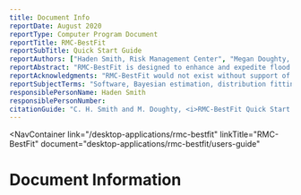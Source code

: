 ```yaml
---
title: Document Info
reportDate: August 2020
reportType: Computer Program Document
reportTitle: RMC-BestFit
reportSubTitle: Quick Start Guide
reportAuthors: ["Haden Smith, Risk Management Center", "Megan Doughty, Risk Management Center"]
reportAbstract: "RMC-BestFit is designed to enhance and expedite flood hazard assessments within the Flood Risk Management, Planning, and Dam and Levee Safety communities of practice. RMC-BestFit is a menu-driven software package, which performs distribution fitting and Bayesian estimation from a choice of thirteen probability distributions. The software features a fully integrated modeling platform, including a modern graphical user interface, data entry capabilities, distribution fitting analysis, Bayesian estimation analysis, and report quality charts."
reportAcknowledgments: "RMC-BestFit would not exist without support of RMC leadership, in particular the RMC Lead Engineers, David Margo and John England. RMC-BestFit was developed in collaboration with Brian Skahill (ERDC-CHL), who has made significant contributions within USACE toward the advancement of Bayesian estimation methods and tools. The development team would like to also recognize Ruben Jongejan (Risk Management Consulting B.V.), who performed an external peer review of the USACE methodology for assessing hydrologic uncertainty (Jongejan, 2018). His recommendation that USACE explore a Bayesian approach for handling distribution parameter uncertainties in flood frequency analyses served as a catalyst for the development of the RMC-BestFit software. The development team is very grateful to those who helped contribute to the software."
reportSubjectTerms: "Software, Bayesian estimation, distribution fitting, frequency analysis, probability distributions, uncertainty"
responsiblePersonName: Haden Smith
responsiblePersonNumber:
citationGuide: "C. H. Smith and M. Doughty, <i>RMC-BestFit Quick Start Guide</i>, Lakewood, CO: U.S. Army Corps of Engineers, Risk Management Center, 2020. Accessed on <i>{enter current date here}</i>."
---
```



<NavContainer 
  link="/desktop-applications/rmc-bestfit"
  linkTitle="RMC-BestFit" 
  document="desktop-applications/rmc-bestfit/users-guide"
></NavContainer>

# Document Information

<DocumentMetadata metadata={frontMatter} />
